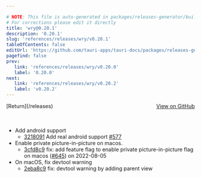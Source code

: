 ```yaml
---

# NOTE: This file is auto-generated in packages/releases-generator/build.ts
# For corrections please edit it directly
title: 'wry@0.20.1'
description: '0.20.1'
slug: 'references/releases/wry/v0.20.1'
tableOfContents: false
editUrl: 'https://github.com/tauri-apps/tauri-docs/packages/releases-generator/build.ts'
pagefind: false
prev:
   link: 'references/releases/wry/v0.20.0'
   label: '0.20.0'
next:
   link: 'references/releases/wry/v0.20.2'
   label: 'v0.20.2'
---
```


<div style="margin-bottom:3rem; display: flex; justify-content: space-between; align-items: center"><span>[Return](/releases)</span><span><a href="https://github.com/tauri-apps/wry/releases/tag/wry-v0.20.1">View on GitHub</a></span></div>

- Add android support
  - [3218091](https://github.com/tauri-apps/wry/commit/3218091aa393dca9451840d3baa44bc9371f2e1d) Add real android support [#577](https://github.com/tauri-apps/wry/pull/577)
- Enable private picture-in-picture on macos.
  - [3cfd8c9](https://github.com/tauri-apps/wry/commit/3cfd8c9e7a43f6c35a1ea61358521bd62fc70633) fix: add feature flag to enable private picture-in-picture flag on macos ([#645](https://github.com/tauri-apps/wry/pull/645)) on 2022-08-05
- On macOS, fix devtool warning
  - [2eba8c9](https://github.com/tauri-apps/wry/commit/2eba8c9c26ff5f9512b0039ac04bc7fd27a5256f) fix: devtool warning by adding parent view

